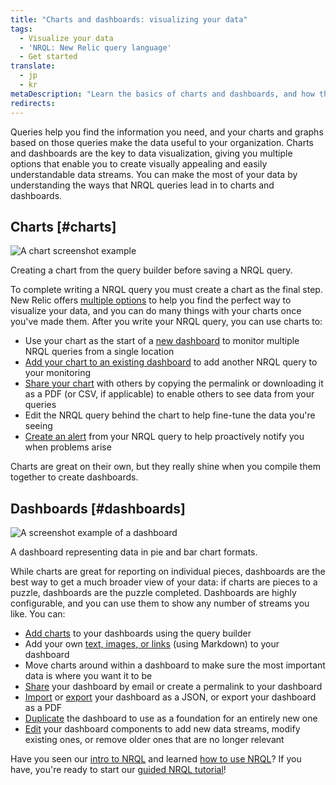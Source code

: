 ```yaml
---
title: "Charts and dashboards: visualizing your data"
tags:
  - Visualize your data
  - 'NRQL: New Relic query language'
  - Get started
translate:
  - jp
  - kr
metaDescription: "Learn the basics of charts and dashboards, and how they relate to NRQL."
redirects:
---
```



Queries help you find the information you need, and your charts and graphs based on those queries make the data useful to your organization. Charts and dashboards are the key to data visualization, giving you multiple options that enable you to create visually appealing and easily understandable data streams. You can make the most of your data by understanding the ways that NRQL queries lead in to charts and dashboards.

## Charts [#charts]

<img
  title="A chart screenshot example"
  alt="A chart screenshot example "
  src={chartsChartUi}
/>
<figcaption>
  Creating a chart from the query builder before saving a NRQL query.
</figcaption>

To complete writing a NRQL query you must create a chart as the final step. New Relic offers [multiple options](/docs/query-your-data/explore-query-data/use-charts/chart-types) to help you find the perfect way to visualize your data, and you can do many things with your charts once you've made them. After you write your NRQL query, you can use charts to:

* Use your chart as the start of a [new dashboard](/docs/query-your-data/explore-query-data/dashboards/introduction-dashboards#dashboards-create) to monitor multiple NRQL queries from a single location
* [Add your chart to an existing dashboard](/docs/query-your-data/explore-query-data/dashboards/manage-your-dashboard/#add-pages-edit) to add another NRQL query to your monitoring
* [Share your chart](/docs/query-your-data/explore-query-data/use-charts/use-your-charts#share-charts) with others by copying the permalink or downloading it as a PDF (or CSV, if applicable) to enable others to see data from your queries
* Edit the NRQL query behind the chart to help fine-tune the data you're seeing
* [Create an alert](/docs/alerts-applied-intelligence/new-relic-alerts/get-started/your-first-nrql-condition#create-simple-alert) from your NRQL query to help proactively notify you when problems arise

Charts are great on their own, but they really shine when you compile them together to create dashboards.

## Dashboards [#dashboards]

<img
  title="Dashboard screenshot.png"
  alt="A screenshot example of a dashboard"
  src={dashboardsDashboardUi}
/>
<figcaption>
  A dashboard representing data in pie and bar chart formats.
</figcaption>

While charts are great for reporting on individual pieces, dashboards are the best way to get a much broader view of your data: if charts are pieces to a puzzle, dashboards are the puzzle completed. Dashboards are highly configurable, and you can use them to show any number of streams you like. You can:

* [Add charts](/docs/query-your-data/explore-query-data/dashboards/manage-your-dashboard#dash-create-chart) to your dashboards using the query builder 
* Add your own [text, images, or links](/docs/query-your-data/explore-query-data/dashboards/manage-your-dashboard#markdown) (using Markdown) to your dashboard
* Move charts around within a dashboard to make sure the most important data is where you want it to be
* [Share](/docs/query-your-data/explore-query-data/dashboards/dashboards-charts-import-export-data#dashboards) your dashboard by email or create a permalink to your dashboard
* [Import](/docs/query-your-data/explore-query-data/dashboards/introduction-dashboards/#dashboards-import) or [export](/docs/query-your-data/explore-query-data/dashboards/manage-your-dashboard#dash-json) your dashboard as a JSON, or export your dashboard as a PDF
* [Duplicate](/docs/query-your-data/explore-query-data/dashboards/manage-your-dashboard#dash-clone) the dashboard to use as a foundation for an entirely new one
* [Edit](/docs/query-your-data/explore-query-data/dashboards/manage-your-dashboard#add-pages-edit) your dashboard components to add new data streams, modify existing ones, or remove older ones that are no longer relevant

Have you seen our [intro to NRQL](/docs/query-your-data/nrql-new-relic-query-language/get-started/introduction-nrql-new-relics-query-language/) and learned [how to use NRQL](/docs/query-your-data/nrql-new-relic-query-language/get-started/introduction-nrql-how-nrql-works/)? If you have, you're ready to start our [guided NRQL tutorial](/docs/query-your-data/nrql-new-relic-query-language/get-started/introduction-nrql-tutorial/)!
